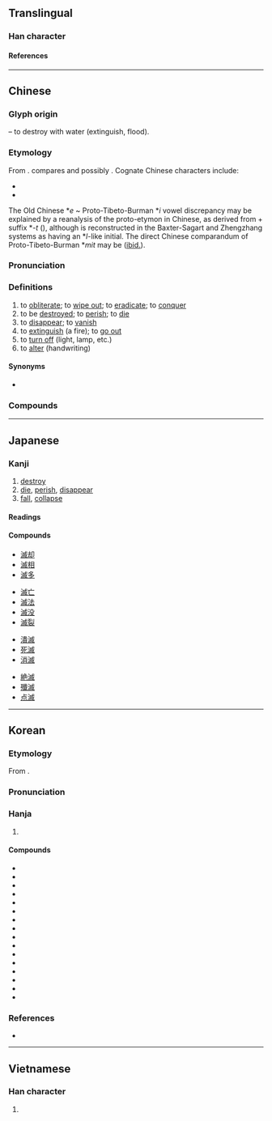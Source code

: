 {{also|灭}}
{{character info}}
==Translingual==
{{Han stroke|Mainland China, Hong Kong, and Japan<br>[[File:滅 - U+06EC5 - KanjiVG stroke order.svg]]<br>(''Swap strokes 13 and 12 for Taiwan.'')}}

===Han character===
{{Han char|rn=85|rad=水|as=10|sn=13|four=33150|canj=EIHF|ids=⿰氵烕}}

====References====
{{Han ref|kx=0642.010|dkj=18008|dj=1049.090|hdz=31696.090|uh=6EC5}}

----

==Chinese==
{{zh-forms|s=灭}}

===Glyph origin===
{{Han etym}}
{{Han compound|水|alt1=氵|t1=water|烕|c1=s|c2=p|ls=psc}} – to destroy with water (extinguish, flood).

===Etymology===
From {{inh|zh|sit-pro|*s-miːt||to extinguish; to shut abruptly; to wink; to blink; to die}}. {{zh-ref|Matisoff}} compares {{cog|my|မှိတ်||(''of eyes'') to close; (''of light'') to put out, to switch off}} and possibly {{cog|bo|མེད||to not exist}}. Cognate Chinese characters include:

* {{och-l|烕|to destroy; to cause destruction}}
* {{och-l|蔑|to destroy}}

The Old Chinese *''e'' ~ Proto-Tibeto-Burman *''i'' vowel discrepancy may be explained by a reanalysis of the proto-etymon in Chinese, as derived from {{och-l|隳|tr=*hmai|to destroy}} + suffix *''-t'' ({{zh-ref|Schuessler, 2009}}), although {{zh-l|*隳}} is reconstructed in the Baxter-Sagart and Zhengzhang systems as having an *''l''-like initial. The direct Chinese comparandum of Proto-Tibeto-Burman *''mit'' may be {{och-l|沒|to disappear; to die; to perish in water}} ([[ibid.]]).

===Pronunciation===
{{zh-pron
|m=miè
|ma=Zh-miè.ogg
|m-s=mie2
|c=mit6
|c-t=et5
|g=miet6
|h=pfs=me̍t;gd=mêd6
|j=mieh4
|mb=miè
|md=miĕk
|mn=ml,jj,tw:bia̍t
|mn-t=mig8
|w=5miq
|x=mi6
|mc=y
|oc=y
|cat=v
}}

===Definitions===
{{zh-hanzi}}

# to [[obliterate]]; to [[wipe out]]; to [[eradicate]]; to [[conquer]]
# to be [[destroyed]]; to [[perish]]; to [[die]]
# to [[disappear]]; to [[vanish]]
# to [[extinguish]] (a fire); {{lb|zh|of light or fire}} to [[go out]]
# to [[turn off]] (light, lamp, etc.)
# to [[alter]] (handwriting)

====Synonyms====
* {{s|to extinguish}}
{{zh-syn-saurus|熄滅}}

===Compounds===
{{zh-der|滅頂|滅火|滅火彈|滅火器|滅跡|滅絕|滅口|滅門|滅亡|滅種|滅族|剗滅|前功盡滅|七滅諍法|剿滅|不生不滅|不滅|不滅性|俱滅|夷滅|一滅行|劘滅|堙滅|不可磨滅|息滅|忽明忽滅|大義滅親|勦滅|幻滅|徇公滅私|失滅|屠滅|寖微寖滅|寂滅|以公滅私|假途滅虢|吞滅|埃滅|全軍覆滅|天誅地滅|欺師滅祖|滅茬|滅頂之災|柴毀滅性|滅性|懷刺漫滅|朝榮夕滅|消滅時效|滅相|明滅|澌滅|滅不個|殲滅戰|打滅|毀形滅性|灰飛煙滅|磨滅|潰滅|滅音器|殲滅|滅火沙|滅典|撲滅|煙消火滅|淹滅|烹滅|抹滅|滅罪修因|滅趾|滅門之禍|消滅殆盡|萬古不滅|殺人滅跡|磨踵滅頂|漫滅|破滅|消滅|泯滅|相滅相生|滅度|摩滅|毀滅|消聲滅跡|滅此朝食|滅菌|熄滅|殄滅|殞身滅命|滅沒|灰滅|擊滅|滅門血案|滅門絕戶|滅裂|滅良心|滅絕人性|滅紀|滅盡|滅族之禍|湮滅|滅國弒君|消滅淨盡|毀屍滅跡|毀不滅性|濤生雲滅|火滅煙消|滅私奉公|永不磨滅|滅景|殺人滅口|虢滅虞亡|鹵莽滅裂|絕滅|隕滅|變滅|興滅舉廢|翳滅|韜光滅跡|覆宗滅祀|翦滅|長生不滅|輻射滅菌|自取滅亡|誅滅|興滅繼絕|身名俱滅|自生自滅|覆滅|崩滅}}

{{zh-cat|Elementary}}

----

==Japanese==

===Kanji===
{{ja-kanji|grade=c|rs=水10}}

# [[destroy]]
# [[die]], [[perish]], [[disappear]]
# [[fall]], [[collapse]]

====Readings====
{{ja-readings
|goon=めち, めつ
|kanon=べつ
|kun=ほろ-びる, ほろ-ぼす
}}

====Compounds====
{{top4}}
* [[滅却]]
* [[滅相]]
* [[滅多]]
{{mid4}}
* [[滅亡]]
* [[滅法]]
* [[滅没]]
* [[滅裂]]
{{mid4}}
* [[潰滅]]
* [[死滅]]
* [[消滅]]
{{mid4}}
* [[絶滅]]
* [[殲滅]]
* [[点滅]]
{{bottom}}

----

==Korean==

===Etymology===
From {{der|ko|ltc|-}} {{ltc-l|滅}}. 

{{collapse|
* {{hanja-dongguk|며ᇙ〮|myélq}}
* {{hanja-hunmong|멸〮|myél|雜語#하35B}}
|Historical readings
|bg=#FFFFFF}}

===Pronunciation===
{{ko-hanja-pron|멸}}

===Hanja===
{{ko-hanja-search}}
{{ko-hanja|멸망하다|멸망할|멸}}

# {{hanja form of|멸|[[destroy]]}}

====Compounds====
{{der-top|Compounds}}
* {{ko-l|괴멸|[[annihilation]], [[destruction]]|壞滅}}
* {{ko-l|궤멸|[[annihilation]], [[destruction]]|潰滅}}
* {{ko-l|파멸|[[ruin]]; [[destruction]]|破滅}}
* {{ko-l|환멸|[[disillusionment]]|[[幻滅]]/[[還滅]]}}
* {{ko-l|인멸|[[destruction]]|湮滅}}
* {{ko-l|소멸|[[elimination]]; [[annihilation]]|消滅}}
* {{ko-l|섬멸|[[annihilation]], [[eradication]], [[extermination]]|殲滅}}
* {{ko-l|사멸|[[dying]] [[out]]|死滅}}
* {{ko-l|불멸|[[immortality]]|不滅}}
* {{ko-l|박멸|[[eradication]]|撲滅}}
* {{ko-l|멸망|[[extinction]]|滅亡}}
* {{ko-l|멸균|[[sterilisation]]|滅菌}}
* {{ko-l|멸공|[[eradication]] of [[communism]]|滅共}}
* {{ko-l|멸살|[[eradication]]|滅殺}}
* {{ko-l|전멸|[[annihilation]]; [[extermination]]|全滅}}
* {{ko-l|생멸|[[life]] and [[death]]|生滅}}
{{der-bottom}}

===References===
* {{R:hanjadoc|6253}}

----

==Vietnamese==

===Han character===
{{vi-readings|reading=diệt|rs=水10}}

# {{rfdef|vi}}